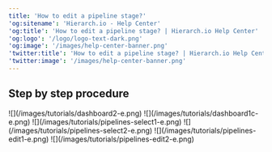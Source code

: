 ```yaml
---
title: 'How to edit a pipeline stage?'
'og:sitename': 'Hierarch.io - Help Center'
'og:title': 'How to edit a pipeline stage? | Hierarch.io Help Center'
'og:logo': '/logo/logo-text-dark.png'
'og:image': '/images/help-center-banner.png'
'twitter:title': 'How to edit a pipeline stage? | Hierarch.io Help Center'
'twitter:image': '/images/help-center-banner.png'
---
```


## Step by step procedure

<Steps>
  <Step title="Go to &#x22;Dashboard&#x22;">
    ![](/images/tutorials/dashboard2-e.png)
  </Step>

  <Step title="Click your &#x22;company name&#x22;">
    ![](/images/tutorials/dashboard1c-e.png)
  </Step>

  <Step title="Click &#x22;Management > Pipelines&#x22; from the sidebar.">
    ![](/images/tutorials/pipelines-select1-e.png)
  </Step>

  <Step title="Select the &#x22;category&#x22;. e.g. Client/Personnel/Assignments">
    ![](/images/tutorials/pipelines-select2-e.png)
  </Step>

  <Step title="Click the &#x22;menu icon&#x22; beside the pipeline stage. A pop-up will appear.">
    ![](/images/tutorials/pipelines-edit1-e.png)
  </Step>

  <Step title="Fill up the form, then hit &#x22;Save&#x22;.">
    ![](/images/tutorials/pipelines-edit2-e.png)
  </Step>
</Steps>